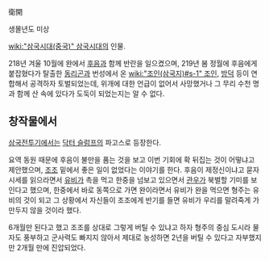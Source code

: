 衛開

생몰년도 미상

[[wiki:"삼국시대(중국)" 삼국시대]]의 인물.

218년 겨울 10월에 완에서 [[후음]]과 함께 반란을 일으켰으며, 219년 봄 정월에 후음에게 붙잡혔다가 탈출한 [[동리곤]]과 번성에서 온 [[wiki:"조인(삼국지)#s-1" 조인]], [[방덕]] 등이 연합해서 공격하자 토벌되었는데, 위개에 대한 언급이 없어서 사망했거나 그 무리 수천 명과 함께 산 속에 있다가 도둑이 되었는지는 알 수 없다.

== 창작물에서 ==
[[삼국전투기]]에서는 [[닥터 슬럼프]]의 파고스로 등장한다.

요역 동원 때문에 후음이 불만을 품는 것을 보고 이번 기회에 확 뒤집는 것이 어떻냐고 제안했으며, [[조조]] 밑에서 좋은 일이 없었다는 이야기를 한다. 후음이 제정신이냐고 묻자 시세를 읽으라면서 [[유비]]가 촉을 먹고 한중을 넘보고 있으면서 [[관우]]가 북벌할 기미를 보인다고 했으며, 한중에서 바로 동쪽으로 가면 완이라면서 유비가 완을 먹으면 형주는 유비의 것이 되고 그 상황에서 자신들이 조조에게 반기를 들면 유비가 우리를 말려죽게 가만두지 않을 것이라 했다.

6개월만 된다고 했고 조조를 상대로 그렇게 버틸 수 있냐고 하자 형주의 중심 도시라 물자도 풍부하고 군사력도 빠지지 않아서 제대로 농성하면 2년을 버틸 수 있다고 자부했지만 2개월 만에 진압되었다.
